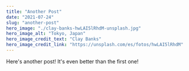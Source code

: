 ---
title: "Another Post"
date: "2021-07-24"
slug: "another-post"
hero_image: "./clay-banks-hwLAI5lRhdM-unsplash.jpg"
hero_image_alt: "Tokyo, Japan"
hero_image_credit_text: "Clay Banks"
hero_image_credit_link: "https://unsplash.com/es/fotos/hwLAI5lRhdM"
---

Here's another post! It's even better than the first one!
